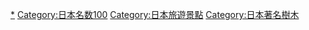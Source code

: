 [[Category:櫻花|*]]
[[Category:日本名数100|Category:日本名数100]]
[[Category:日本旅遊景點|Category:日本旅遊景點]]
[[Category:日本著名樹木|Category:日本著名樹木]]